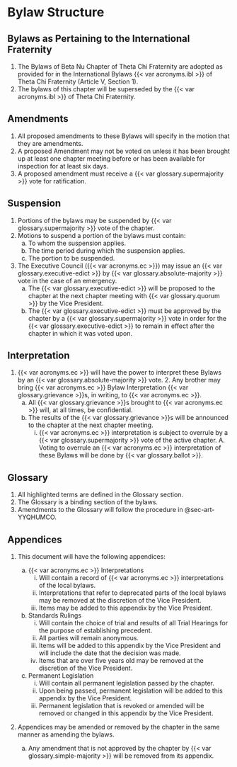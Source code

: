 # Bylaw Structure {#sec-art-WEX7K9OS}

## Bylaws as Pertaining to the International Fraternity {#sec-art-5XL0LSV9}

1. The Bylaws of Beta Nu Chapter of Theta Chi Fraternity are adopted as provided for in the International Bylaws {{< var acronyms.ibl >}} of Theta Chi Fraternity (Article V, Section 1).
1. The bylaws of this chapter will be superseded by the {{< var acronyms.ibl >}} of Theta Chi Fraternity.

## Amendments {#sec-art-YYQHUMCO}

1. All proposed amendments to these Bylaws will specify in the motion that they are amendments.
1. A proposed Amendment may not be voted on unless it has been brought up at least one chapter meeting before or has been available for inspection for at least six days. 
1. A proposed amendment must receive a {{< var glossary.supermajority >}} vote for ratification.

## Suspension {#sec-art-JKVV6S2J}

1. Portions of the bylaws may be suspended by {{< var glossary.supermajority >}} vote of the chapter.
1. Motions to suspend a portion of the bylaws must contain:
   a. To whom the suspension applies.
   a. The time period during which the suspension applies.
   a. The portion to be suspended.
1. The Executive Council ({{< var acronyms.ec >}}) may issue an {{< var glossary.executive-edict >}} by {{< var glossary.absolute-majority >}} vote in the case of an emergency.
   a. The {{< var glossary.executive-edict >}} will be proposed to the chapter at the next chapter meeting with {{< var glossary.quorum >}} by the Vice President.
   a. The {{< var glossary.executive-edict >}} must be approved by the chapter by a {{< var glossary.supermajority >}} vote in order for the {{< var glossary.executive-edict >}} to remain in effect after the chapter in which it was voted upon.

## Interpretation {#sec-art-EXPT5HOU}

1. {{< var acronyms.ec >}} will have the power to interpret these Bylaws by an {{< var glossary.absolute-majority >}} vote. 2. Any brother may bring {{< var acronyms.ec >}} Bylaw Interpretation {{< var glossary.grievance >}}s, in writing, to {{< var acronyms.ec >}}.
   a. All {{< var glossary.grievance >}}s brought to {{< var acronyms.ec >}} will, at all times, be confidential.
   a. The results of the {{< var glossary.grievance >}}s will be announced to the chapter at the next chapter meeting.
      i. {{< var acronyms.ec >}} interpretation is subject to overrule by a {{< var glossary.supermajority >}} vote of the active chapter. A. Voting to overrule an {{< var acronyms.ec >}} interpretation of these Bylaws will be done by {{< var glossary.ballot >}}.

## Glossary {#sec-art-40HBGT7N}

1. All highlighted terms are defined in the Glossary section.
1. The Glossary is a binding section of the bylaws.
1. Amendments to the Glossary will follow the procedure in @sec-art-YYQHUMCO.

## Appendices {#sec-art-Q8OV40FK}

1. This document will have the following appendices:

   a. {{< var acronyms.ec >}} Interpretations
      i. Will contain a record of {{< var acronyms.ec >}} interpretations of the local bylaws.
      i. Interpretations that refer to deprecated parts of the local bylaws may be removed at the discretion of the Vice President.
      i. Items may be added to this appendix by the Vice President.

   a. Standards Rulings
      i. Will contain the choice of trial and results of all Trial Hearings for the purpose of establishing precedent.
      i. All parties will remain anonymous.
      i. Items will be added to this appendix by the Vice President and will include the date that the decision was made.
      i. Items that are over five years old may be removed at the discretion of the Vice President.

   a. Permanent Legislation
      i. Will contain all permanent legislation passed by the chapter.
      i. Upon being passed, permanent legislation will be added to this appendix by the Vice President.
      i. Permanent legislation that is revoked or amended will be removed or changed in this appendix by the Vice President.

1. Appendices may be amended or removed by the chapter in the same manner as amending the bylaws.
   a. Any amendment that is not approved by the chapter by {{< var glossary.simple-majority >}} will be removed from its appendix.
